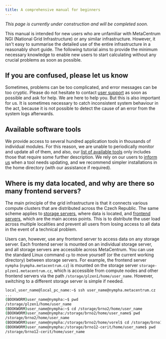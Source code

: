 ```yaml
---
title: A comprehensive manual for beginners
---
```


*This page is currently under construction and will be completed soon.*

This manual is intended for new users who are unfamiliar with MetaCentrum NGI (National Grid Infrastructure) or any similar infrastructure. However, it isn't easy to summarise the detailed use of the entire infrastructure in a reasonably short guide. The following tutorial aims to provide the minimum necessary knowledge to enable new users to start calculating without any crucial problems as soon as possible.

## If you are confused, please let us know

Sometimes, problems can be too complicated, and error messages can be too cryptic. Please do not hesitate to contact [user support](https://docs.metacentrum.cz/en/docs/support) as soon as possible and ask for help. We are here to help you. But this is also important for us. It is sometimes necessary to catch inconsistent system behaviour in the act, because it is not possible to detect the cause of an error from the system logs afterwards.

## Available software tools

We provide access to several hundred application tools in thousands of individual modules. For this reason, we are unable to periodically monitor and update all of them, and also, our [list of available tools](https://docs.metacentrum.cz/en/docs/software/alphabet) only includes those that require some further description. We rely on our users to [inform us](https://docs.metacentrum.cz/en/docs/support) when a tool needs updating, and we recommend simpler installations in the home directory (with our assistance if required).

## Where is my data located, and why are there so many frontend servers?

The main principle of the grid infrastructure is that it connects various compute clusters that are distributed across the Czech Republic. The same scheme applies to [storage servers](https://docs.metacentrum.cz/en/docs/computing/infrastructure/mount-storages), where data is located, and [frontend servers](https://docs.metacentrum.cz/en/docs/computing/infrastructure/frontends), which are the main access points. This is to distribute the user load across multiple localities and prevent all users from losing access to all data in the event of a technical problem.

Users can, however, use any frontend server to access data on any storage server. Each frontend server is mounted on an individual storage server, and all storage servers are accessible across MetaCentrum. You can use the standard Linux command `cp` to move yourself (or the current working directory) between storage servers. For example, the frontend server `nympha` (`nympha.metacentrum.cz`) is mounted on the storage server `storage-plzen1.metacentrum.cz`, which is accessible from compute nodes and other frontend servers via the path `/storage/plzen1/home/user_name`. However, switching to a different storage server is simple if needed.

```bash
local_user_name@local_pc_name:~$ ssh user_name@nympha.metacentrum.cz
...
(BOOKWORM)user_name@nympha:~$ pwd
/storage/plzen1/home/user_name
(BOOKWORM)user_name@nympha:~$ cd /storage/brno2/home/user_name
(BOOKWORM)user_name@nympha:/storage/brno2/home/user_name$ pwd
/storage/brno2/home/user_name
(BOOKWORM)user_name@nympha:/storage/brno2/home/vorel$ cd /storage/brno12-cerit/home/user_name
(BOOKWORM)user_name@nympha:/storage/brno12-cerit/home/user_name$ pwd
/storage/brno12-cerit/home/user_name
```
